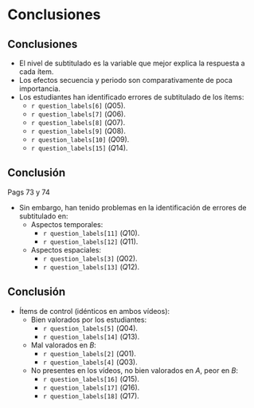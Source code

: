 
# Conclusiones

## Conclusiones

::: {.incremental}
* El nivel de subtitulado es la variable que mejor explica la respuesta a cada ítem.
* Los efectos secuencia y periodo son comparativamente de poca importancia.
* Los estudiantes han identificado errores de subtitulado de los ítems:
  * `r question_labels[6]` ($Q05$).
  * `r question_labels[7]` ($Q06$).
  * `r question_labels[8]` ($Q07$).
  * `r question_labels[9]` ($Q08$).
  * `r question_labels[10]` ($Q09$).
  * `r question_labels[15]` ($Q14$).
:::


## Conclusión


::: {.notes}
Pags 73 y 74
:::


::: {.incremental}
* Sin embargo, han tenido problemas en la identificación de errores de subtitulado en:
  * Aspectos temporales:
    * `r question_labels[11]` ($Q10$).
    * `r question_labels[12]` ($Q11$).
  * Aspectos espaciales:
    * `r question_labels[3]` ($Q02$).
    * `r question_labels[13]` ($Q12$).
:::


## Conclusión

::: {.incremental}
* Ítems de control (idénticos en ambos vídeos):
  * Bien valorados por los estudiantes:
    * `r question_labels[5]` ($Q04$).
    * `r question_labels[14]` ($Q13$).
  * Mal valorados en $B$:
    * `r question_labels[2]` ($Q01$).
    * `r question_labels[4]` ($Q03$).
  * No presentes en los vídeos, no bien valorados en $A$, peor en $B$:
    * `r question_labels[16]` ($Q15$).
    * `r question_labels[17]` ($Q16$).
    * `r question_labels[18]` ($Q17$).
:::